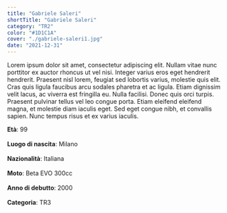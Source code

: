 ```yaml
---
title: "Gabriele Saleri"
shortTitle: "Gabriele Saleri"
category: "TR2"
color: "#1D1C1A"
cover: "./gabriele-saleri1.jpg"
date: "2021-12-31"
---
```




Lorem ipsum dolor sit amet, consectetur adipiscing elit. Nullam vitae nunc porttitor ex auctor rhoncus ut vel nisi. Integer varius eros eget hendrerit hendrerit. Praesent nisl lorem, feugiat sed lobortis varius, molestie quis elit. Cras quis ligula faucibus arcu sodales pharetra et ac ligula. Etiam dignissim velit lacus, ac viverra est fringilla eu. Nulla facilisi. Donec quis orci turpis. Praesent pulvinar tellus vel leo congue porta. Etiam eleifend eleifend magna, et molestie diam iaculis eget. Sed eget congue nibh, et convallis sapien. Nunc tempus risus et ex varius iaculis.

<div class="row">
    <div class="col">
        <b>Età</b>: 99<br></br>
        <b>Luogo di nascita</b>: Milano<br></br>
        <b>Nazionalità</b>: Italiana<br></br>
    </div>
    <div class="col">
        <b>Moto</b>: Beta EVO 300cc<br></br>
        <b>Anno di debutto</b>: 2000<br></br>
        <b>Categoria</b>: TR3<br></br>
    </div>
</div>
